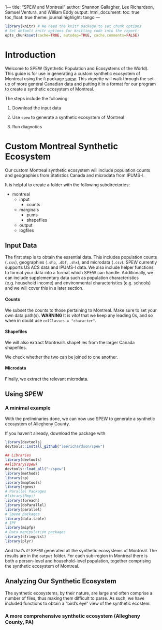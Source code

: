 1---
title: "SPEW and Montreal"
author: Shannon Gallagher, Lee Richardson, Samuel Ventura, and William Eddy
output:
  html_document:
    toc: true
    toc_float: true
    theme: journal
    highlight: tango
---

```r
library(knitr) # We need the knitr package to set chunk options
# Set default knitr options for knitting code into the report:
opts_chunk$set(cache=TRUE, autodep=TRUE, cache.comments=FALSE)
```

#	Introduction
Welcome to SPEW (Synthetic Population and Ecosystems of the World).  This guide is for use in generating a custom synthetic ecosystem of Montreal using the `R` package [spew](https://github.com/leerichardson/spew).  This vignette will walk through the set-up of more general Canadian data and putting it in a format for our program to create a synthetic ecosystem of Montreal.

The steps include the following:

1. Download the input data
        
2. Use `spew` to generate a synthetic ecosystem of Montreal
    
3. Run diagnotics

# Custom Montreal Synthetic Ecosystem	
Our custom Montreal synthetic ecosystem will include population counts and geographies from Statistics Canada and microdata from IPUMS-I.

It is helpful to create a folder with the following subdirectories:
   
+ montreal
	+ input
		+ counts
	+ marginals
      	+ pums
      	+ shapefiles
	+ output
  	+ logfiles



## Input Data
   The first step is to  obtain the essential data.  This includes population counts (`.csv`), geographies (`.shp`, `.dbf`, `.shx`), and microdata (`.csv`).  SPEW currently supports US ACS data and IPUMS-I data.  We also include helper functions to format your data into a format which SPEW can handle.  Additionally, we can include supplementary data such as population characteristics (e.g. household income) and environmental characteristics (e.g. schools) and we will cover this in a later section.

#### Counts
We subset the counts to those pertaining to Montreal.  Make sure to set your own data path(s).  **WARNING** It is *vital* that we keep any leading 0s, and so when in doubt use `colClasses = "character"`.

	

#### Shapefiles
We will also extract Montreal's shapefiles from the larger Canada shapefiles.


We check whether the two can be joined to one another.
   

	
#### Microdata	
Finally, we extract the relevant microdata.


## Using SPEW

### A minimal example   

With the preliminaries done, we can now use SPEW to generate a synthetic ecosystem of Allegheny County.

If you haven't already, download the package with

```r
library(devtools)
devtools::install_github("leerichardson/spew")
```		
```r
## Libraries
library(devtools)
##library(spew)
devtools::load_all("~/spew")
library(methods)
library(sp)
library(maptools)
library(rgeos)
# Parallel Packages 
#library(Rmpi)
library(foreach)
library(doParallel)
library(parallel)
# Speed packages 
library(data.table)
# IPF
library(mipfp)
# Data manipulation packages 
library(stringdist)
library(plyr)
```
And that's it!  SPEW generated all the synthetic ecosystems of Montreal.  The results are in the `output` folder.  For each sub-region in Montreal there is both a person-level and household-level population, together comprising the synthetic ecosystem of Montreal.	


## Analyzing Our Synthetic Ecosystem
The synthetic ecosystems, by their nature, are large and often comprise a number of files, thus making them difficult to parse.  As such, we have included functions  to obtain a "bird's eye" view of the synthetic ecostem.


### A more comprehensive synthetic ecosystem (Allegheny County, PA)